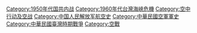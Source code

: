 [[Category:1950年代国共内战|Category:1950年代国共内战]]
[[Category:1960年代台灣海峽危機|Category:1960年代台灣海峽危機]]
[[Category:空中行动及空战|Category:空中行动及空战]]
[[Category:中国人民解放军航空史|Category:中国人民解放军航空史]]
[[Category:中華民國空軍軍史|Category:中華民國空軍軍史]]
[[Category:中華民國臺灣時期戰爭|Category:中華民國臺灣時期戰爭]]
[[Category:空戰|Category:空戰]]